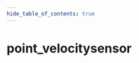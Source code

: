 ```yaml
---
hide_table_of_contents: true
---
```


<!---
!!!!!!
THIS PAGE IS AUTOGENERATED FROM GAME FGD DEFINITIONS!
DO NOT EDIT MANUALLY!
!!!!!!

In order to make edits, you can make an annotation file in /fgd_dump_overrides
-->


# point_velocitysensor



<Tabs queryString="game">
    
<TabItem value="cs2" label="Counter-Strike 2">
    <CS2Page />
</TabItem>

<TabItem value="steamvr" label="SteamVR Home">
    <STEAMVRPage />
</TabItem>

<TabItem value="dota2" label="Dota 2">
    <DOTA2Page />
</TabItem>

<TabItem value="hla" label="Half-Life: Alyx">
    <HLAPage />
</TabItem>

</Tabs>
